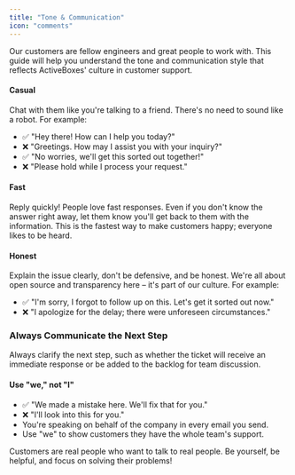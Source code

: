 ```yaml
---
title: "Tone & Communication"
icon: "comments"
---
```



Our customers are fellow engineers and great people to work with. This guide will help you understand the tone and communication style that reflects ActiveBoxes' culture in customer support.

#### Casual

Chat with them like you're talking to a friend. There's no need to sound like a robot. For example:
* ✅ "Hey there! How can I help you today?"
* ❌ "Greetings. How may I assist you with your inquiry?"
* ✅ "No worries, we'll get this sorted out together!"
* ❌ "Please hold while I process your request."

#### Fast
Reply quickly! People love fast responses. Even if you don't know the answer right away, let them know you'll get back to them with the information. This is the fastest way to make customers happy; everyone likes to be heard.

#### Honest

Explain the issue clearly, don't be defensive, and be honest. We're all about open source and transparency here – it's part of our culture. For example:
* ✅ "I'm sorry, I forgot to follow up on this. Let's get it sorted out now."
* ❌ "I apologize for the delay; there were unforeseen circumstances."

### Always Communicate the Next Step  

Always clarify the next step, such as whether the ticket will receive an immediate response or be added to the backlog for team discussion.

#### Use "we," not "I"
* ✅ "We made a mistake here. We'll fix that for you."
* ❌ "I'll look into this for you."
* You're speaking on behalf of the company in every email you send.
* Use "we" to show customers they have the whole team's support.

<Tip>
Customers are real people who want to talk to real people. Be yourself, be helpful, and focus on solving their problems!
</Tip>